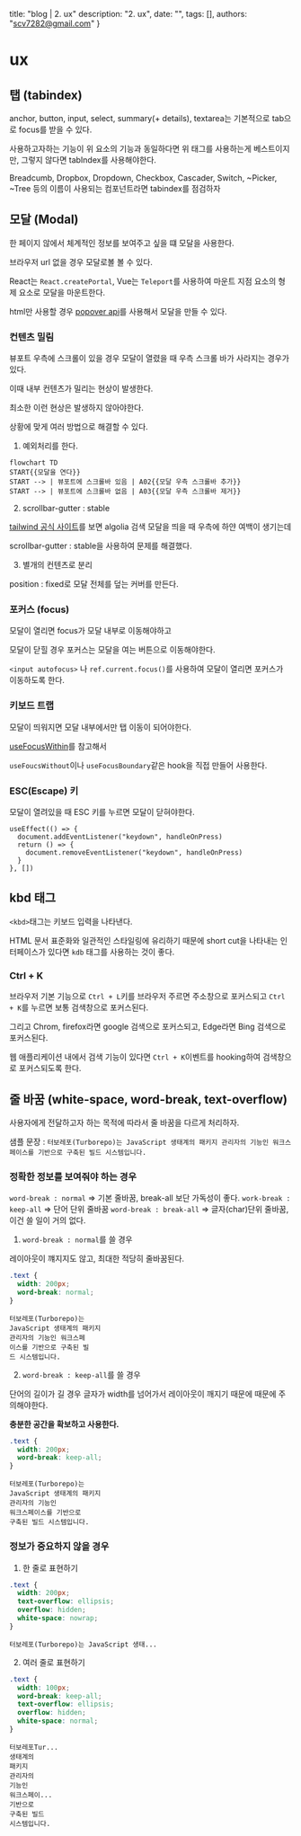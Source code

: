   title: "blog | 2. ux"
  description: "2. ux",
  date: "",
  tags: [],
  authors: "scv7282@gmail.com"
}

# ux

## 탭 (tabindex)

anchor, button, input, select, summary(+ details), textarea는 기본적으로 tab으로 focus를 받을 수 있다.

사용하고자하는 기능이 위 요소의 기능과 동일하다면 위 태그를 사용하는게 베스트이지만, 그렇지 않다면 tabIndex를 사용해야한다.

Breadcumb, Dropbox, Dropdown, Checkbox, Cascader, Switch, ~Picker, ~Tree 등의 이름이 사용되는 컴포넌트라면 tabindex를 점검하자

## 모달 (Modal)

한 페이지 않에서 체계적인 정보를 보여주고 싶을 떄 모달을 사용한다.

브라우저 url 없을 경우 모달로볼 볼 수 있다.

React는 `React.createPortal`, Vue는 `Teleport`를 사용하여 마운트 지점 요소의 형제 요소로 모달을 마운트한다.

html만 사용할 경우 [popover api](https://developer.mozilla.org/ko/docs/Web/API/Popover_API)를 사용해서 모달을 만들 수 있다.

### 컨텐츠 밀림

뷰포트 우측에 스크롤이 있을 경우 모달이 열렸을 때 우측 스크롤 바가 사라지는 경우가 있다.

이때 내부 컨텐츠가 밀리는 현상이 발생한다.

최소한 이런 현상은 발생하지 않아야한다.

상황에 맞게 여러 방법으로 해결할 수 있다.

1. 예외처리를 한다.

```mermaid
flowchart TD
START{{모달을 연다}}
START --> | 뷰포트에 스크롤바 있음 | A02{{모달 우측 스크롤바 추가}}
START --> | 뷰포트에 스크롤바 없음 | A03{{모달 우측 스크롤바 제거}}
```

2. scrollbar-gutter : stable

[tailwind 공식 사이트](https://tailwindcss.com/)를 보면 algolia 검색 모달을 띄을 때 우측에 하얀 여백이 생기는데

scrollbar-gutter : stable을 사용하여 문제를 해결했다.

3. 별개의 컨텐츠로 분리

position : fixed로 모달 전체를 덮는 커버를 만든다.

### 포커스 (focus)

모달이 열리면 focus가 모달 내부로 이동해야하고

모달이 닫힐 경우 포커스는 모달을 여는 버튼으로 이동해야한다.

`<input autofocus>` 나 `ref.current.focus()`를 사용하여 모달이 열리면 포커스가 이동하도록 한다.

### 키보드 트랩

모달이 띄워지면 모달 내부에서만 탭 이동이 되어야한다.

[useFocusWithin](https://react-spectrum.adobe.com/react-aria/useFocusWithin.html)를 참고해서

`useFoucsWithout`이나 `useFocusBoundary`같은 hook을 직접 만들어 사용한다.

### ESC(Escape) 키

모달이 열려있을 때 ESC 키를 누르면 모달이 닫혀야한다.

```tsx
useEffect(() => {
  document.addEventListener("keydown", handleOnPress)
  return () => {
    document.removeEventListener("keydown", handleOnPress)
  }
}, [])
```

## kbd 태그

`<kbd>`태그는 키보드 입력을 나타낸다.

HTML 문서 표준화와 일관적인 스타일링에 유리하기 때문에 short cut을 나타내는 인터페이스가 있다면 `kdb` 태그를 사용하는 것이 좋다.

### Ctrl + K

브라우저 기본 기능으로 `Ctrl + L`키를 브라우저 주르면 주소창으로 포커스되고 `Ctrl + K`를 누르면 보통 검색창으로 포커스된다.

그리고 Chrom, firefox라면 google 검색으로 포커스되고, Edge라면 Bing 검색으로 포커스된다.

웹 애플리케이션 내에서 검색 기능이 있다면 `Ctrl + K`이벤트를 hooking하여 검색창으로 포커스되도록 한다.

## 줄 바꿈 (white-space, word-break, text-overflow)

사용자에게 전달하고자 하는 목적에 따라서 줄 바꿈을 다르게 처리하자.

샘플 문장 : `터보레포(Turborepo)는 JavaScript 생태계의 패키지 관리자의 기능인 워크스페이스를 기반으로 구축된 빌드 시스템입니다.`

### 정확한 정보를 보여줘야 하는 경우

`word-break : normal` => 기본 줄바꿈, break-all 보단 가독성이 좋다.
`work-break : keep-all` => 단어 단위 줄바꿈
`word-break : break-all` => 글자(char)단위 줄바꿈, 이건 쓸 일이 거의 없다.

1. `word-break : normal`를 쓸 경우

레이아웃이 꺠지지도 않고, 최대한 적당히 줄바꿈된다.

```css
.text {
  width: 200px;
  word-break: normal;
}
```

```
터보레포(Turborepo)는
JavaScript 생태계의 패키지
관리자의 기능인 워크스페
이스를 기반으로 구축된 빌
드 시스템입니다.
```

2. `word-break : keep-all`를 쓸 경우

단어의 길이가 길 경우 글자가 width를 넘어가서 레이아웃이 깨지기 때문에 때문에 주의해야한다.

**충분한 공간을 확보하고 사용한다.**

```css
.text {
  width: 200px;
  word-break: keep-all;
}
```

```
터보레포(Turborepo)는
JavaScript 생태계의 패키지
관리자의 기능인
워크스페이스를 기반으로
구축된 빌드 시스템입니다.
```

### 정보가 중요하지 않을 경우

1. 한 줄로 표현하기

```css
.text {
  width: 200px;
  text-overflow: ellipsis;
  overflow: hidden;
  white-space: nowrap;
}
```

```
터보레포(Turborepo)는 JavaScript 생태...
```

2. 여러 줄로 표현하기

```css
.text {
  width: 100px;
  word-break: keep-all;
  text-overflow: ellipsis;
  overflow: hidden;
  white-space: normal;
}
```

```
터보레포Tur...
생태계의
패키지
관리자의
기능인
워크스페이...
기반으로
구축된 빌드
시스템입니다.
```
